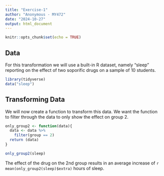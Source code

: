 ```yaml
---
title: "Exercise-1"
author: "Anonymous - MY472"
date: "2024-10-27"
output: html_document
---
```


```r
knitr::opts_chunk$set(echo = TRUE)
```

## Data 

For this transformation we will use a built-in R dataset, namely "sleep" reporting on the effect of two soporific drugs on a sample of 10 students. 

```r
library(tidyverse)
data("sleep")
```

## Transforming Data

We will now create a function to transform this data. We want the function to filter through the data to only show the effect on group 2.

```r
only_group2 <- function(data){
  data <- data %>% 
    filter(group == 2)
  return (data)
}

only_group2(sleep)
```
The effect of the drug on the 2nd group results in an average increase of `r mean(only_group2(sleep)$extra)` hours of sleep.
